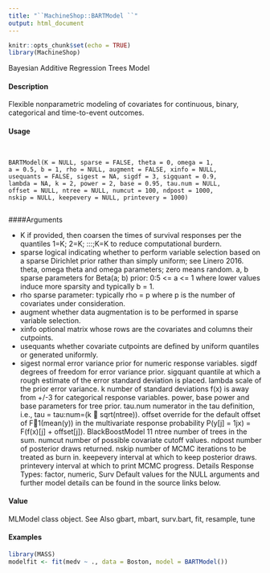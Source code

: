 ```yaml
---
title: "``MachineShop::BARTModel ``"
output: html_document
---
```


```r
knitr::opts_chunk$set(echo = TRUE)
library(MachineShop)
```


 Bayesian Additive Regression Trees Model

#### Description

Flexible nonparametric modeling of covariates for continuous, binary, categorical and time-to-event
outcomes.

#### Usage
<pre><code>

BARTModel(K = NULL, sparse = FALSE, theta = 0, omega = 1,
a = 0.5, b = 1, rho = NULL, augment = FALSE, xinfo = NULL,
usequants = FALSE, sigest = NA, sigdf = 3, sigquant = 0.9,
lambda = NA, k = 2, power = 2, base = 0.95, tau.num = NULL,
offset = NULL, ntree = NULL, numcut = 100, ndpost = 1000,
nskip = NULL, keepevery = NULL, printevery = 1000)

</code></pre>
####Arguments

* K if provided, then coarsen the times of survival responses per the quantiles 1=K; 2=K; :::;K=K
to reduce computational burdern.
* sparse logical indicating whether to perform variable selection based on a sparse Dirichlet
prior rather than simply uniform; see Linero 2016.
theta, omega theta and omega parameters; zero means random.
a, b sparse parameters for Beta(a; b) prior: 0:5 <= a <= 1 where lower values
induce more sparsity and typically b = 1.
* rho sparse parameter: typically rho = p where p is the number of covariates under
consideration.
* augment whether data augmentation is to be performed in sparse variable selection.
* xinfo optional matrix whose rows are the covariates and columns their cutpoints.
* usequants whether covariate cutpoints are defined by uniform quantiles or generated uniformly.
* sigest normal error variance prior for numeric response variables.
sigdf degrees of freedom for error variance prior.
sigquant quantile at which a rough estimate of the error standard deviation is placed.
lambda scale of the prior error variance.
k number of standard deviations f(x) is away from +/-3 for categorical response
variables.
power, base power and base parameters for tree prior.
tau.num numerator in the tau definition, i.e., tau = tau:num=(k  sqrt(ntree)).
offset override for the default offset of F􀀀1(mean(y)) in the multivariate response
probability P(y[j] = 1jx) = F(f(x)[j] + offset[j]).
BlackBoostModel 11
ntree number of trees in the sum.
numcut number of possible covariate cutoff values.
ndpost number of posterior draws returned.
nskip number of MCMC iterations to be treated as burn in.
keepevery interval at which to keep posterior draws.
printevery interval at which to print MCMC progress.
Details
Response Types: factor, numeric, Surv
Default values for the NULL arguments and further model details can be found in the source links
below.

#### Value

MLModel class object.
See Also
gbart, mbart, surv.bart, fit, resample, tune

#### Examples
```r

library(MASS)
modelfit <- fit(medv ~ ., data = Boston, model = BARTModel())
```
